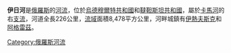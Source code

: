 {{Infobox River 
  | river_name =伊日河
  | image_name =
  | caption =
  | origin = [[烏德穆爾特共和國|烏德穆爾特共和國]]
  | mouth = [[下卡姆斯克水庫|下卡姆斯克水庫]]
  | basin_countries = {{flag|Russia}}
  | length = 226公里
  | elevation = 
  | mouth_elevation = 
  | discharge =  每秒587立方米
  | watershed = 8,478平方公里
}}

'''伊日河'''是[[俄羅斯|俄羅斯]]的[[河流|河流]]，位於[[烏德穆爾特共和國|烏德穆爾特共和國]]和[[韃靼斯坦共和國|韃靼斯坦共和國]]，屬於[[卡馬河|卡馬河]]的右[[支流|支流]]，河道全長226公里，[[流域|流域]]面積8,478平方公里，河畔城鎮有[[伊熱夫斯克|伊熱夫斯克]]和[[阿格雷茲|阿格雷茲]]。

[[Category:俄羅斯河流|Category:俄羅斯河流]]

{{俄羅斯地理小作品}}